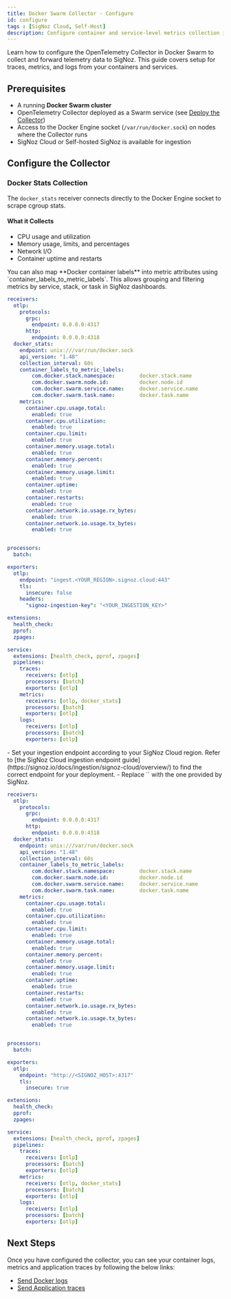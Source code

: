 ```yaml
---
title: Docker Swarm Collector - Configure
id: configure
tags : [SigNoz Cloud, Self-Host]
description: Configure container and service-level metrics collection in Docker Swarm 
---
```


Learn how to configure the OpenTelemetry Collector in Docker Swarm to collect and forward telemetry data to SigNoz. This guide covers setup for traces, metrics, and logs from your containers and services.

## Prerequisites

* A running **Docker Swarm cluster** 
* OpenTelemetry Collector deployed as a Swarm service (see [Deploy the Collector](/docs/collection-agents/docker-swarm/install))
* Access to the Docker Engine socket (`/var/run/docker.sock`) on nodes where the Collector runs
* SigNoz Cloud or Self-hosted SigNoz is available for ingestion


## Configure the Collector

### Docker Stats Collection

The `docker_stats` receiver connects directly to the Docker Engine socket to scrape cgroup stats.

#### What it Collects
* CPU usage and utilization
* Memory usage, limits, and percentages
* Network I/O
* Container uptime and restarts

<Admonition>
You can also map **Docker container labels** into metric attributes using `container_labels_to_metric_labels`. This allows grouping and filtering metrics by service, stack, or task in SigNoz dashboards.
</Admonition>

<Tabs>
<TabItem value="cloud" label="SigNoz Cloud" default>

```yaml:config.yaml
receivers:
  otlp:
    protocols:
      grpc:
        endpoint: 0.0.0.0:4317
      http:
        endpoint: 0.0.0.0:4318
  docker_stats:
    endpoint: unix:///var/run/docker.sock
    api_version: "1.48"
    collection_interval: 60s
    container_labels_to_metric_labels:
        com.docker.stack.namespace:        docker.stack.name
        com.docker.swarm.node.id:          docker.node.id
        com.docker.swarm.service.name:     docker.service.name
        com.docker.swarm.task.name:        docker.task.name
    metrics:
      container.cpu.usage.total:
        enabled: true
      container.cpu.utilization:
        enabled: true
      container.cpu.limit:
        enabled: true
      container.memory.usage.total:
        enabled: true
      container.memory.percent:
        enabled: true
      container.memory.usage.limit:
        enabled: true
      container.uptime:
        enabled: true
      container.restarts:
        enabled: true
      container.network.io.usage.rx_bytes:
        enabled: true
      container.network.io.usage.tx_bytes:
        enabled: true


processors:
  batch:

exporters:
  otlp:
    endpoint: "ingest.<YOUR_REGION>.signoz.cloud:443"
    tls:
      insecure: false
    headers:
      "signoz-ingestion-key": "<YOUR_INGESTION_KEY>"

extensions:
  health_check:
  pprof:
  zpages:

service:
  extensions: [health_check, pprof, zpages]
  pipelines:
    traces:
      receivers: [otlp]
      processors: [batch]
      exporters: [otlp]
    metrics:
      receivers: [otlp, docker_stats]
      processors: [batch]
      exporters: [otlp]
    logs:
      receivers: [otlp]
      processors: [batch]
      exporters: [otlp]
```

<Admonition>
- Set your ingestion endpoint according to your SigNoz Cloud region. Refer to [the SigNoz Cloud ingestion endpoint guide](https://signoz.io/docs/ingestion/signoz-cloud/overview/) to find the correct endpoint for your deployment.
- Replace `<SIGNOZ_INGESTION_KEY>` with the one provided by SigNoz.
</Admonition>

</TabItem>
<TabItem value="self-hosted" label="Self-Hosted SigNoz">

```yaml:config.yaml
receivers:
  otlp:
    protocols:
      grpc:
        endpoint: 0.0.0.0:4317
      http:
        endpoint: 0.0.0.0:4318
  docker_stats:
    endpoint: unix:///var/run/docker.sock
    api_version: "1.48"
    collection_interval: 60s
    container_labels_to_metric_labels:
        com.docker.stack.namespace:        docker.stack.name
        com.docker.swarm.node.id:          docker.node.id
        com.docker.swarm.service.name:     docker.service.name
        com.docker.swarm.task.name:        docker.task.name
    metrics:
      container.cpu.usage.total:
        enabled: true
      container.cpu.utilization:
        enabled: true
      container.cpu.limit:
        enabled: true
      container.memory.usage.total:
        enabled: true
      container.memory.percent:
        enabled: true
      container.memory.usage.limit:
        enabled: true
      container.uptime:
        enabled: true
      container.restarts:
        enabled: true
      container.network.io.usage.rx_bytes:
        enabled: true
      container.network.io.usage.tx_bytes:
        enabled: true


processors:
  batch:

exporters:
  otlp:
    endpoint: "http://<SIGNOZ_HOST>:4317"
    tls:
      insecure: true

extensions:
  health_check:
  pprof:
  zpages:

service:
  extensions: [health_check, pprof, zpages]
  pipelines:
    traces:
      receivers: [otlp]
      processors: [batch]
      exporters: [otlp]
    metrics:
      receivers: [otlp, docker_stats]
      processors: [batch]
      exporters: [otlp]
    logs:
      receivers: [otlp]
      processors: [batch]
      exporters: [otlp]
```
</TabItem>
</Tabs>

## Next Steps

Once you have configured the collector, you can see your container logs, metrics and application traces by following the below links:
- [Send Docker logs](https://signoz.io/docs/userguide/collect_docker_logs/)
- [Send Application traces](https://signoz.io/docs/instrumentation/)

